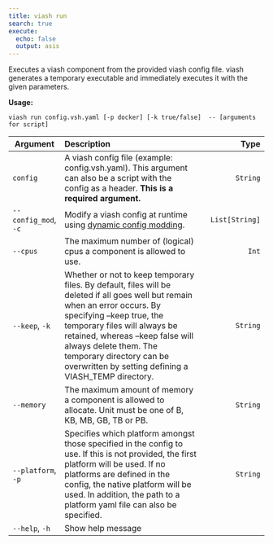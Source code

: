 ```yaml
---
title: viash run
search: true
execute:
  echo: false
  output: asis
---
```


Executes a viash component from the provided viash config file. viash generates a temporary executable and immediately executes it with the given parameters.

**Usage:**

`viash run config.vsh.yaml [-p docker] [-k true/false]  -- [arguments for script]`

| Argument | Description | Type |
|-|:----|-:
| `config` | A viash config file (example: config.vsh.yaml). This argument can also be a script with the config as a header. **This is a required argument.** | `String` |
| `--config_mod`, `-c` | Modify a viash config at runtime using [dynamic config modding](/reference/config/config_mods/#). | `List[String]` |
| `--cpus` | The maximum number of (logical) cpus a component is allowed to use. | `Int` |
| `--keep`, `-k` | Whether or not to keep temporary files. By default, files will be deleted if all goes well but remain when an error occurs. By specifying --keep true, the temporary files will always be retained, whereas --keep false will always delete them. The temporary directory can be overwritten by setting defining a VIASH_TEMP directory. | `String` |
| `--memory` | The maximum amount of memory a component is allowed to allocate. Unit must be one of B, KB, MB, GB, TB or PB. | `String` |
| `--platform`, `-p` | Specifies which platform amongst those specified in the config to use. If this is not provided, the first platform will be used. If no platforms are defined in the config, the native platform will be used. In addition, the path to a platform yaml file can also be specified. | `String` |
| `--help`, `-h` | Show help message |  |


